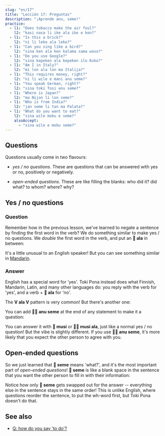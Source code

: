 ```yaml
---
slug: "es/17"
title: "Lección 17: Preguntas"
description: "¡Aprende anu, seme!"
practice:
  - l1: "Does tobacco make the air foul?"
    l2: "kasi nasa li ike ala ike e kon?"
  - l1: "Is this a brick?"
    l2: "ni li leko ala leko?"
  - l1: "Can you sing like a bird?"
    l2: "sina ken ala ken kalama sama waso?"
  - l1: "Do you use Google?"
    l2: "sina kepeken ala kepeken ilo Kuko?"
  - l1: "Am I in Italy?"
    l2: "mi lon ala lon ma Italija?"
  - l1: "This requires money, right?"
    l2: "ni li wile e mani anu seme?"
  - l1: "You speak German, right?"
    l2: "sina toki Tosi anu seme?"
  - l1: "Where is Japan?"
    l2: "ma Nijon li lon seme?"
  - l1: "Who is from India?"
    l2: "jan seme li tan ma Palata?"
  - l1: "What do you want to eat?"
    l2: "sina wile moku e seme?"
    alsoAccept:
      - "sina wile e moku seme?"
---
```



## Questions

Questions usually come in two flavours:

* *yes / no questions*. These are questions that can be answered with yes or no, positively or negatively.

* *open-ended questions*. These are like filling the blanks: who did it? did what? to whom? where? why?

## Yes / no questions

### Question

Remember how in the previous lesson, we've learned to negate a sentence by finding the first word in the verb? We do something similar to make yes / no questions. We *double* the first word in the verb, and put an **󱤂 ala** in between:

<List>
  <Word sl="moku ala moku" m="does ... eat?" />
  <Sentence sl="pipi li moku ala moku e len?" m="Does the moth eat the cloth?" />
  <Word sl="pona ala pona" m="is ... good?" />
  <Sentence sl="kalama musi li pona ala pona tawa sina?" m="Is the music good to you? (Do you like the music?)" />
  <Word sl="wile ala wile" m="does ... want to ...?" />
  <Sentence sl="sina wile ala wile lape lon supa?" m="Do you want to sleep in the bed?" />
  <Word sl="lon ala lon" m="is ... at ...?" />
  <Sentence sl="ona li lon ala lon ma Mewika?" m="Are they in the US?" />
</List>

It's a little unusual to an English speaker! But you can see something similar in [Mandarin](https://en.wikipedia.org/wiki/A-not-A_question#A-not-AB_form_4).

### Answer

English has a special word for 'yes'. Toki Pona instead does what Finnish, Mandarin, Latin, and many other languages do: you reply with the verb for 'yes', and a verb + **󱤂 ala** for 'no'.

<List>
  <Sentence sl="sitelen li musi ala musi?" m="Is the video fun?" />
  <Word sl="musi." m="fun. (= It is.)" />
  <Word sl="musi ala." m="not fun. (= It's not.)" />
</List>

The **V ala V** pattern is very common! But there's another one:

<List>
  <Word sl="seme" m="what? which?" />
  <Word sl="anu" m="or" />
  <Word sl="anu seme" m="... right? isn't it? or what?" />
</List>

You can add **󱤇󱥙 anu seme** at the end of any statement to make it a question:

<List>
  <Sentence sl="sitelen li musi anu seme?" m="The video is fun, right?" />
</List>

You can answer it with **󱤻 musi** or **󱤻󱤂 musi ala**, just like a normal yes / no question! But the vibe is slightly different. If you use **󱤇󱥙 anu seme**, it's more likely that you expect the other person to agree with you.

## Open-ended questions

So we just learned that **󱥙 seme** means 'what?', and it's the most important part of *open-ended questions*! **󱥙 seme** is like a blank space in the sentence that you want the other person to fill in with their information:

<List>
  <Sentence sl="waso li lon seme?" m="Where is the bird? (lit. 'The bird is at what?')" />
  <Sentence sl="waso li lon tomo." m="The bird is at home." />
  <Sentence sl="soweli li utala e jan seme?" m="Who did the animal attack? (lit. 'The animal attacked which person?')" />
  <Sentence sl="soweli li utala e jan Ema." m="The animal attacked Emma." />
</List>

Notice how only **󱥙 seme** gets swapped out for the answer -- everything else in the sentence stays in the same order! This is unlike English, where questions reorder the sentence, to put the wh-word first, but Toki Pona doesn't do that.

<Practice exercises={frontmatter.practice} client:load />

## See also
* [Q: how do you say 'to do'?](es/doing/)
